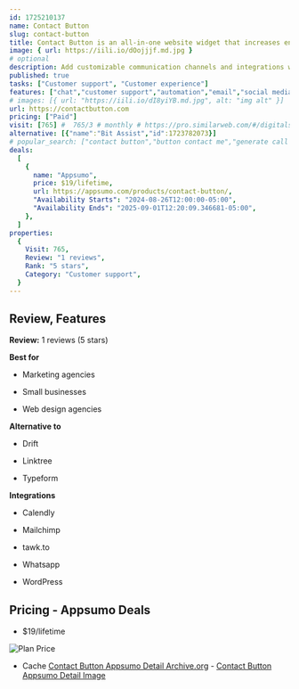 ```yaml
---
id: 1725210137
name: Contact Button
slug: contact-button
title: Contact Button is an all-in-one website widget that increases engagement and captures new leads
image: { url: https://iili.io/dOojjjf.md.jpg }
# optional
description: Add customizable communication channels and integrations with easeSimplify user engagement with a smartphone-like experience on your website
published: true
tasks: ["Customer support", "Customer experience"]
features: ["chat","customer support","automation","email","social media","marketing","collaboration","feedback"]
# images: [{ url: "https://iili.io/dI8yiYB.md.jpg", alt: "img alt" }]
url: https://contactbutton.com
pricing: ["Paid"]
visit: [765] #  765/3 # monthly # https://pro.similarweb.com/#/digitalsuite/websiteanalysis/home
alternative: [{"name":"Bit Assist","id":1723782073}]
# popular_search: ["contact button","button contact me","generate call link","learn more, contacts, about us buttons","click to call link"]
deals:
  [
    {
      name: "Appsumo",
      price: $19/lifetime,
      url: https://appsumo.com/products/contact-button/,
      "Availability Starts": "2024-08-26T12:00:00-05:00",
      "Availability Ends": "2025-09-01T12:20:09.346681-05:00",
    },
  ]
properties:
  {
    Visit: 765,
    Review: "1 reviews",
    Rank: "5 stars",
    Category: "Customer support",
  }
---
```


## Review, Features

**Review:** 1 reviews (5 stars)

**Best for**

- Marketing agencies

- Small businesses

- Web design agencies

**Alternative to**

- Drift

- Linktree

- Typeform

**Integrations**

- Calendly

- Mailchimp

- tawk.to

- Whatsapp

- WordPress

## Pricing - Appsumo Deals

- $19/lifetime

<Img src="https://iili.io/dOxezLG.png" alt="Plan Price" />

- Cache [Contact Button Appsumo Detail Archive.org](https://web.archive.org/web/*/https://appsumo.com/products/contact-button/) - [Contact Button Appsumo Detail Image](https://iili.io/dOxewp1.png)
